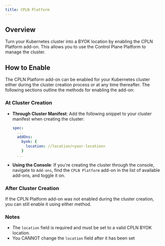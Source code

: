 ```yaml
---
title: CPLN Platform
---
```


## Overview

Turn your Kubernetes cluster into a BYOK location by enabling the CPLN Platform add-on.
This allows you to use the Control Plane Platform to manage the cluster.

## How to Enable

The CPLN Platform add-on can be enabled for your Kubernetes cluster either during the cluster creation process or at any time thereafter. The following sections outline the methods for enabling the add-on:

### At Cluster Creation

- **Through Cluster Manifest**: Add the following snippet to your cluster manifest when creating the cluster:

  ```yaml YAML
  spec:
    ...
    addOns:
      byok: {
        location: //location/<your-location>
      }
    ...
  ```

- **Using the Console**: If you're creating the cluster through the console, navigate to `Add-ons`, find the `CPLN Platform` add-on in the list of available add-ons, and toggle it on.

### After Cluster Creation

If the CPLN Platform add-on was not enabled during the cluster creation, you can still enable it using either method.

### Notes

- The `location` field is required and must be set to a valid CPLN BYOK location.
- You CANNOT change the `location` field after it has been set
